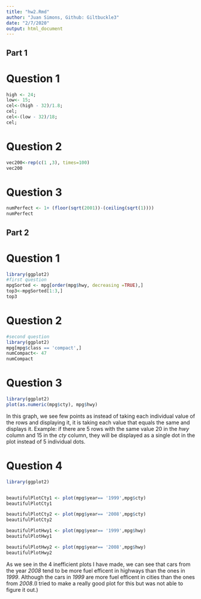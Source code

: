 ```yaml
---
title: "hw2.Rmd"
author: "Juan Simons, Github: Giltbuckle3"
date: "2/7/2020"
output: html_document
---
```

## Part 1

# Question 1
```r
high <- 24;
low<- 15;
cel<-(high - 32)/1.8;
cel;
cel<-(low - 32)/18;
cel;
```

# Question 2
```r
vec200<-rep(c(1 ,3), times=100)
vec200
```

# Question 3
```r
numPerfect <- 1+ (floor(sqrt(2001))-(ceiling(sqrt(1))))
numPerfect
```



## Part 2

# Question 1
```r
library(ggplot2)
#first question
mpgSorted <- mpg[order(mpg$hwy, decreasing =TRUE),]
top3<-mpgSorted[1:3,]
top3
```

# Question 2
```r
#second question
library(ggplot2)
mpg[mpg$class == 'compact',]
numCompact<- 47
numCompact
```

# Question 3
```r
library(ggplot2)
plot(as.numeric(mpg$cty), mpg$hwy)
```

In this graph, we see few points as instead of taking each individual value of the rows and displaying it, it is taking each value that equals the same and displays it. Example: if there are 5 rows with the same value 20 in the *hwy* column and 15 in the *cty* column, they will be displayed as a single dot in the plot instead of 5 individual dots.

# Question 4
```r
library(ggplot2)


beautifulPlotCty1 <- plot(mpg$year== '1999',mpg$cty)
beautifulPlotCty1

beautifulPlotCty2 <- plot(mpg$year== '2008',mpg$cty)
beautifulPlotCty2

beautifulPlotHwy1 <- plot(mpg$year== '1999',mpg$hwy)
beautifulPlotHwy1

beautifulPlotHwy2 <- plot(mpg$year== '2008',mpg$hwy)
beautifulPlotHwy2

```
As we see in the 4 inefficient plots I have made, we can see that cars from the year *2008* tend to be more fuel efficent in highways than the ones in *1999*. Although the cars in *1999* are more fuel efficent in cities than the ones from *2008*.(I tried to make a really good plot for this but was not able to figure it out.)  
